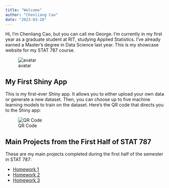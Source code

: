 ---
title: "Welcome"
author: "Chenliang Cao"
date: "2023-03-28"
---

Hi, I'm Chenliang Cao, but you can call me George. I'm currently in my first year as a graduate student at RIT, studying Applied Statistics. I've already earned a Master's degree in Data Science last year. This is my showcase website for my STAT 787 course.

![avatar](avatar.jpg)

## My First Shiny App

This is my first-ever Shiny app. It allows you to either upload your own data or generate a new dataset. Then, you can choose up to five machine learning models to train on the dataset. Here's the QR code that directs you to the Shiny app:

![QR Code](GeorgeCaoShiny.png)

## Main Projects from the First Half of STAT 787

These are my main projects completed during the first half of the semester in STAT 787:

- [Homework 1](homework1.pdf)
- [Homework 2](homework2.pdf)
- [Homework 3](homework3.pdf)
